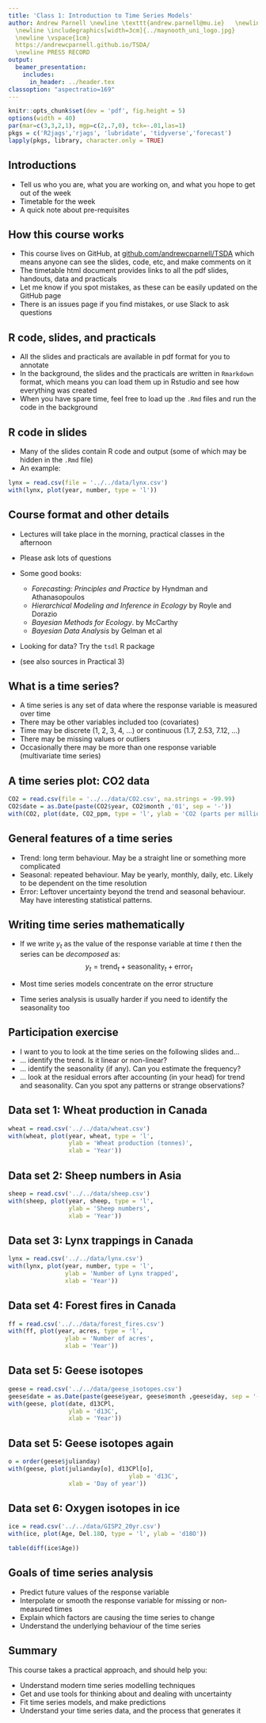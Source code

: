 ```yaml
---
title: 'Class 1: Introduction to Time Series Models'
author: Andrew Parnell \newline \texttt{andrew.parnell@mu.ie}   \newline \vspace{1cm}
  \newline \includegraphics[width=3cm]{../maynooth_uni_logo.jpg}
  \newline \vspace{1cm}
  https://andrewcparnell.github.io/TSDA/
  \newline PRESS RECORD 
output:
  beamer_presentation:
    includes:
      in_header: ../header.tex
classoption: "aspectratio=169"
---
```


```r
knitr::opts_chunk$set(dev = 'pdf', fig.height = 5)
options(width = 40)
par(mar=c(3,3,2,1), mgp=c(2,.7,0), tck=-.01,las=1)
pkgs = c('R2jags','rjags', 'lubridate', 'tidyverse','forecast')
lapply(pkgs, library, character.only = TRUE)
```

## Introductions

- Tell us who you are, what you are working on, and what you hope to get out of the week
- Timetable for the week
- A quick note about pre-requisites

## How this course works

- This course lives on GitHub, at [github.com/andrewcparnell/TSDA](www.github.com/andrewcparnell/introTSA) which means anyone can see the slides, code, etc, and make comments on it
- The timetable html document provides links to all the pdf slides, handouts, data and practicals
- Let me know if you spot mistakes, as these can be easily updated on the GitHub page
- There is an issues page if you find mistakes, or use Slack to ask questions

## R code, slides, and practicals

- All the slides and practicals are available in pdf format for you to annotate
- In the background, the slides and the practicals are written in `Rmarkdown` format, which means you can load them up in Rstudio and see how everything was created
- When you have spare time, feel free to load up the `.Rmd` files and run the code in the background

## R code in slides

- Many of the slides contain R code and output (some of which may be hidden in the `.Rmd` file)
- An example:
```r
lynx = read.csv(file = '../../data/lynx.csv')
with(lynx, plot(year, number, type = 'l'))
```

## Course format and other details

- Lectures will take place in the morning, practical classes in the afternoon
- Please ask lots of questions
- Some good books:

    - _Forecasting: Principles and Practice_ by Hyndman and Athanasopoulos
    - _Hierarchical Modeling and Inference in Ecology_ by Royle and Dorazio
    - _Bayesian Methods for Ecology_. by McCarthy
    - _Bayesian Data Analysis_ by Gelman et al

- Looking for data? Try the `tsdl` R package
- (see also sources in Practical 3)

## What is a time series?

- A time series is any set of data where the response variable is measured over time
- There may be other variables included too (covariates)
- Time may be discrete (1, 2, 3, 4, ...) or continuous (1.7, 2.53, 7.12, ...)
- There may be missing values or outliers
- Occasionally there may be more than one response variable (multivariate time series)

## A time series plot: CO2 data

```r
CO2 = read.csv(file = '../../data/CO2.csv', na.strings = -99.99)
CO2$date = as.Date(paste(CO2$year, CO2$month ,'01', sep = '-'))
with(CO2, plot(date, CO2_ppm, type = 'l', ylab = 'CO2 (parts per million)', xlab = 'Year'), las = 1)
```

## General features of a time series

- Trend: long term behaviour. May be a straight line or something more complicated
- Seasonal: repeated behaviour. May be yearly, monthly, daily, etc. Likely to be dependent on the time resolution
- Error: Leftover uncertainty beyond the trend and seasonal behaviour. May have interesting statistical patterns.

## Writing time series mathematically

- If we write $y_t$ as the value of the response variable at time $t$ then the series can be _decomposed_ as:
$$y_t = \mbox{trend}_t + \mbox{seasonality}_t + \mbox{error}_t$$

- Most time series models concentrate on the error structure
- Time series analysis is usually harder if you need to identify the seasonality too

## Participation exercise

- I want to you to look at the time series on the following slides and...
- ... identify the trend. Is it linear or non-linear?
- ... identify the seasonality (if any). Can you estimate the frequency?
- ... look at the residual errors after accounting (in your head) for trend and seasonality. Can you spot any patterns or strange observations?

## Data set 1: Wheat production in Canada

```r
wheat = read.csv('../../data/wheat.csv')
with(wheat, plot(year, wheat, type = 'l',
                 ylab = 'Wheat production (tonnes)',
                 xlab = 'Year'))
```

## Data set 2: Sheep numbers in Asia

```r
sheep = read.csv('../../data/sheep.csv')
with(sheep, plot(year, sheep, type = 'l',
                 ylab = 'Sheep numbers',
                 xlab = 'Year'))
```

## Data set 3: Lynx trappings in Canada

```r
lynx = read.csv('../../data/lynx.csv')
with(lynx, plot(year, number, type = 'l',
                ylab = 'Number of Lynx trapped',
                xlab = 'Year'))
```

## Data set 4: Forest fires in Canada

```r
ff = read.csv('../../data/forest_fires.csv')
with(ff, plot(year, acres, type = 'l',
                ylab = 'Number of acres',
                xlab = 'Year'))
```

## Data set 5: Geese isotopes 

```r
geese = read.csv('../../data/geese_isotopes.csv')
geese$date = as.Date(paste(geese$year, geese$month ,geese$day, sep = '-'))
with(geese, plot(date, d13CPl, 
                 ylab = 'd13C',
                 xlab = 'Year'))
```

## Data set 5: Geese isotopes again 

```r
o = order(geese$julianday)
with(geese, plot(julianday[o], d13CPl[o],
                                  ylab = 'd13C',
                 xlab = 'Day of year'))
```

## Data set 6: Oxygen isotopes in ice

```r
ice = read.csv('../../data/GISP2_20yr.csv')
with(ice, plot(Age, Del.18O, type = 'l', ylab = 'd18O'))
```
```r
table(diff(ice$Age))
```

## Goals of time series analysis

- Predict future values of the response variable
- Interpolate or smooth the response variable for missing or non-measured times
- Explain which factors are causing the time series to change
- Understand the underlying behaviour of the time series

## Summary 

This course takes a practical approach, and should help you:

- Understand modern time series modelling techniques
- Get and use tools for thinking about and dealing with uncertainty
- Fit time series models, and make predictions
- Understand your time series data, and the process that generates it
